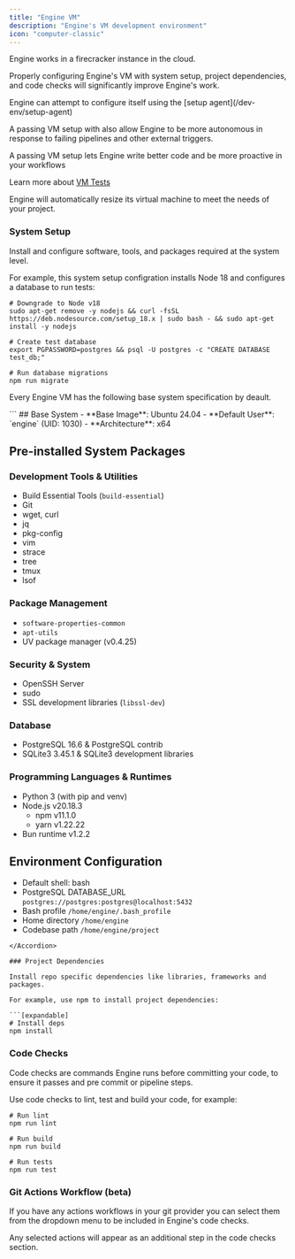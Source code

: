 ```yaml
---
title: "Engine VM"
description: "Engine's VM development environment"
icon: "computer-classic"
---
```


Engine works in a firecracker instance in the cloud.

Properly configuring Engine's VM with system setup, project dependencies, and code checks will significantly improve Engine's work.

<Check>
  Engine can attempt to configure itself using the [setup agent](/dev-env/setup-agent)
</Check>

A passing VM setup with also allow Engine to be more autonomous in response to failing pipelines and other external triggers.

<Note>
  A passing VM setup lets Engine write better code and be more proactive in your workflows

  Learn more about [VM Tests](/dev-env/vm-test)
</Note>

Engine will automatically resize its virtual machine to meet the needs of your project.

### System Setup

Install and configure software, tools, and  packages required at the system level.

For example, this system setup configration installs Node 18 and configures a database to run tests:

```[expandable]
# Downgrade to Node v18
sudo apt-get remove -y nodejs && curl -fsSL https://deb.nodesource.com/setup_18.x | sudo bash - && sudo apt-get install -y nodejs

# Create test database
export PGPASSWORD=postgres && psql -U postgres -c "CREATE DATABASE test_db;"

# Run database migrations
npm run migrate
```

Every Engine VM has the following base system specification by deault.

<Accordion title="VM base specifications" icon="notes">
  ```
  ## Base System
  - **Base Image**: Ubuntu 24.04
  - **Default User**: `engine` (UID: 1030)
  - **Architecture**: x64
  
  ## Pre-installed System Packages
  
  ### Development Tools & Utilities
  - Build Essential Tools (`build-essential`)
  - Git
  - wget, curl
  - jq
  - pkg-config
  - vim
  - strace
  - tree
  - tmux
  - lsof
  
  ### Package Management
  - `software-properties-common`
  - `apt-utils`
  - UV package manager (v0.4.25)
  
  ### Security & System
  - OpenSSH Server
  - sudo
  - SSL development libraries (`libssl-dev`)
  
  ### Database
  - PostgreSQL 16.6 & PostgreSQL contrib
  - SQLite3 3.45.1 & SQLite3 development libraries
  
  ### Programming Languages & Runtimes
  - Python 3 (with pip and venv)
  - Node.js v20.18.3
    - npm v11.1.0
    - yarn v1.22.22
  - Bun runtime v1.2.2
  
  ## Environment Configuration
  - Default shell: bash
  - PostgreSQL DATABASE_URL `postgres://postgres:postgres@localhost:5432`
  - Bash profile `/home/engine/.bash_profile`
  - Home directory `/home/engine`
  - Codebase path `/home/engine/project`
  ```
</Accordion>

### Project Dependencies

Install repo specific dependencies like libraries, frameworks and packages.

For example, use npm to install project dependencies:

```[expandable]
# Install deps
npm install
```

### Code Checks

Code checks are commands Engine runs before committing your code, to ensure it passes and pre commit or pipeline steps.

Use code checks to lint, test and build your code, for example:

```[expandable]
# Run lint
npm run lint

# Run build
npm run build

# Run tests
npm run test
```

### Git Actions Workflow (beta)

If you have any actions workflows in your git provider you can select them from the dropdown menu to be included in Engine's code checks.

Any selected actions will appear as an additional step in the code checks section.